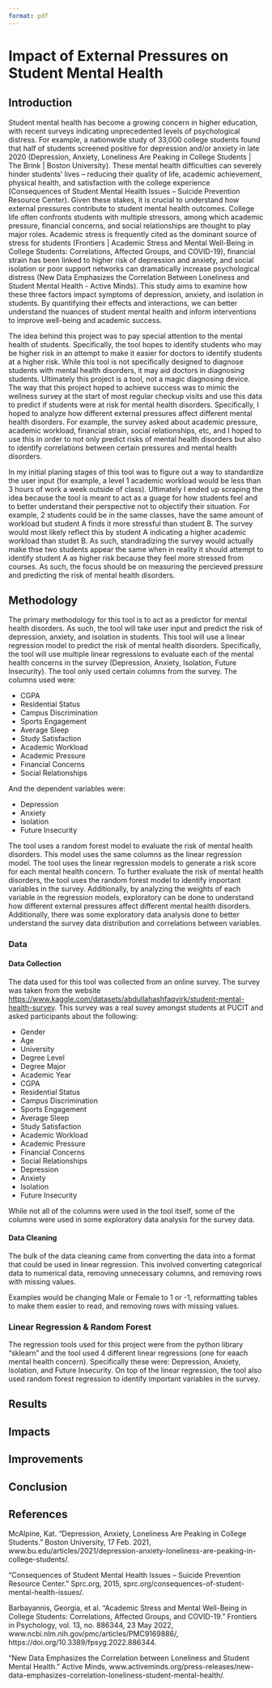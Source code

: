 ```yaml
---
format: pdf 
---
```

# Impact of External Pressures on Student Mental Health
## Introduction
Student mental health has become a growing concern in higher education, with recent surveys indicating unprecedented levels of psychological distress. For example, a nationwide study of 33,000 college students found that half of students screened positive for depression and/or anxiety in late 2020 (Depression, Anxiety, Loneliness Are Peaking in College Students | The Brink | Boston University). These mental health difficulties can severely hinder students’ lives – reducing their quality of life, academic achievement, physical health, and satisfaction with the college experience (Consequences of Student Mental Health Issues – Suicide Prevention Resource Center). Given these stakes, it is crucial to understand how external pressures contribute to student mental health outcomes. College life often confronts students with multiple stressors, among which academic pressure, financial concerns, and social relationships are thought to play major roles. Academic stress is frequently cited as the dominant source of stress for students (Frontiers | Academic Stress and Mental Well-Being in College Students: Correlations, Affected Groups, and COVID-19), financial strain has been linked to higher risk of depression and anxiety, and social isolation or poor support networks can dramatically increase psychological distress (New Data Emphasizes the Correlation Between Loneliness and Student Mental Health - Active Minds). This study aims to examine how these three factors impact symptoms of depression, anxiety, and isolation in students. By quantifying their effects and interactions, we can better understand the nuances of student mental health and inform interventions to improve well-being and academic success.

The idea behind this project was to pay special attention to the mental health of students. Specifically, the tool hopes to identify students who may be higher risk in an attempt to make it easier for doctors to identify students at a higher risk. While this tool is not specifically designed to diagnose students with mental health disorders, it may aid doctors in diagnosing students. Ultimately this project is a tool, not a magic diagnosing device. The way that this project hoped to achieve success was to mimic the wellness survey at the start of most regular checkup visits and use this data to predict if students were at risk for mental health disorders. Specifically, I hoped to analyze how different external pressures affect different mental health disorders. For example, the survey asked about academic pressure, academic workload, financial strain, social relationships, etc, and I hoped to use this in order to not only predict risks of mental health disorders but also to identify correlations between certain pressures and mental health disorders.

In my initial planing stages of this tool was to figure out a way to standardize the user input (for example, a level 1 academic workload would be less than 3 hours of work a week outside of class). Ultimately I ended up scraping the idea because the tool is meant to act as a guage for how students feel and to better understand their perspective not to objectify their situation. For example, 2 students could be in the same classes, have the same amount of workload but student A finds it more stressful than student B. The survey would most likely reflect this by student A indicating a higher academic workload than studet B. As such, standradizing the survey would actually make thse two students appear the same when in reality it should attempt to identify student A as higher risk because they feel more stressed from courses. As such, the focus should be on measuring the percieved pressure and predicting the risk of mental health disorders.

## Methodology
The primary methodology for this tool is to act as a predictor for mental health disorders. As such, the tool will take user input and predict the risk of depression, anxiety, and isolation in students. This tool will use a linear regression model to predict the risk of mental health disorders. Specifically, the tool will use multiple linear regressions to evaluate each of the mental health concerns in the survey (Depression, Anxiety, Isolation, Future Insecurity). The tool only used certain columns from the survey. The columns used were:

- CGPA
- Residential Status
- Campus Discrimination
- Sports Engagement
- Average Sleep
- Study Satisfaction
- Academic Workload
- Academic Pressure
- Financial Concerns
- Social Relationships

And the dependent variables were:

- Depression
- Anxiety
- Isolation
- Future Insecurity

The tool uses a random forest model to evaluate the risk of mental health disorders. This model uses the same columns as the linear regression model. The tool uses the linear regression models to generate a risk score for each mental health concern. To further evaluate the risk of mental health disorders, the tool uses the random forest model to identify important variables in the survey. Additionally, by analyzing the weights of each variable in the regression models, exploratory can be done to understand how different external pressures affect different mental health disorders. Additionally, there was some exploratory data analysis done to better understand the survey data distribution and correlations between variables.

### Data
#### Data Collection
The data used for this tool was collected from an online survey. The survey was taken from the website [https://www.kaggle.com/datasets/abdullahashfaqvirk/student-mental-health-survey](https://www.kaggle.com/datasets/abdullahashfaqvirk/student-mental-health-survey). This survey was a real suvey amongst students at PUCIT and asked participants about the following:



- Gender
- Age
- University
- Degree Level
- Degree Major
- Academic Year
- CGPA
- Residential Status
- Campus Discrimination
- Sports Engagement
- Average Sleep
- Study Satisfaction
- Academic Workload
- Academic Pressure
- Financial Concerns
- Social Relationships
- Depression
- Anxiety
- Isolation
- Future Insecurity

While not all of the columns were used in the tool itself, some of the columns were used in some exploratory data analysis for the survey data.

#### Data Cleaning
The bulk of the data cleaning came from converting the data into a format that could be used in linear regression. This involved converting categorical data to numerical data, removing unnecessary columns, and removing rows with missing values. 

Examples would be changing Male or Female to 1 or -1, reformatting tables to make them easier to read, and removing rows with missing values.

### Linear Regression & Random Forest
The regression tools used for this project were from the python library "sklearn" and the tool used 4 different linear regressions (one for eaach mental health concern). Specifically these were: Depression, Anxiety, Isolation, and Future Insecurity. On top of the linear regression, the tool also used random forest regression to identify important variables in the survey.

## Results


## Impacts


## Improvements


## Conclusion

## References
McAlpine, Kat. “Depression, Anxiety, Loneliness Are Peaking in College Students.” Boston University, 17 Feb. 2021, www.bu.edu/articles/2021/depression-anxiety-loneliness-are-peaking-in-college-students/.

“Consequences of Student Mental Health Issues – Suicide Prevention Resource Center.” Sprc.org, 2015, sprc.org/consequences-of-student-mental-health-issues/.

Barbayannis, Georgia, et al. “Academic Stress and Mental Well-Being in College Students: Correlations, Affected Groups, and COVID-19.” Frontiers in Psychology, vol. 13, no. 886344, 23 May 2022, www.ncbi.nlm.nih.gov/pmc/articles/PMC9169886/, https://doi.org/10.3389/fpsyg.2022.886344.

“New Data Emphasizes the Correlation between Loneliness and Student Mental Health.” Active Minds, www.activeminds.org/press-releases/new-data-emphasizes-correlation-loneliness-student-mental-health/.

